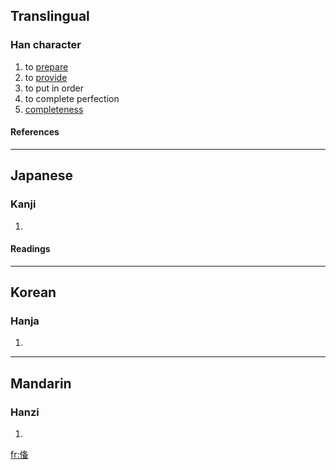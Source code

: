 {{see|備}}

==Translingual==
===Han character===
{{Han char|rn=9|rad=人|as=08|sn=10|four=|canj=人竹水田 (OHEW)}}
# to [[prepare]]
# to [[provide]]
# to put in order
# to complete perfection
# [[completeness]]
====References====
{{Han ref|kx=0106.220|dkj=00737|dj=0227.050|hdz=10182.040|uh=4FFB|ud=20475}}
----
==Japanese==
===Kanji===
{{ja-kanji|grade=|rs=人08}}
# {{defn|Japanese}} 
====Readings====
{{ja-readings|on=[[び]] (bi)|kun=}}
----
==Korean==
===Hanja===
{{ko-hanja|hangeul=기|rv=i|mr=i}}
# {{defn|Korean}}
----
==Mandarin==
===Hanzi===
{{cmn-hanzi|pin=[[bèi]] (bei4)|wg=pei<sup>4</sup>}}
# {{defn|Mandarin}}

[[fr:俻]]